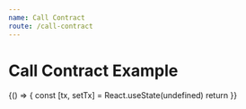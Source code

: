 ```yaml
---
name: Call Contract
route: /call-contract
---
```



# Call Contract Example

<Playground>
  {() => {
    const [tx, setTx] = React.useState(undefined)
    return <CallContract value={tx} onChange={setTx} network="4" />
  }}
</Playground>
